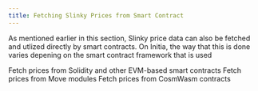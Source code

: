 ```yaml
---
title: Fetching Slinky Prices from Smart Contract
---
```


As mentioned earlier in this section, Slinky price data can also be fetched and utlized directly by smart contracts. On Initia, the way that this is done varies depening on the smart contract framework that is used

<CardGroup cols={3}>
<Card title="EVM" icon="ethereum" href="/developers/developer-guides/vm-specific-tutorials/evm/oracles">
Fetch prices from Solidity and other EVM-based smart contracts
</Card>
<Card title="MoveVM" icon="note-sticky" href="/developers/developer-guides/vm-specific-tutorials/movevm/oracles">
Fetch prices from Move modules
</Card>
<Card title="WasmVM" icon="rust" href="/developers/developer-guides/vm-specific-tutorials/wasmvm/oracles">
Fetch prices from CosmWasm contracts
</Card>
</CardGroup>